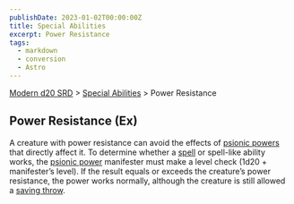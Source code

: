 ```yaml
---
publishDate: 2023-01-02T00:00:00Z
title: Special Abilities
excerpt: Power Resistance
tags:
  - markdown
  - conversion
  - Astro
---
```


[Modern d20 SRD](/#modernD20) > [Special Abilities](modern-d20-srd-special-abilities-index) > Power Resistance

## Power Resistance (Ex)

A creature with power resistance can avoid the effects of [psionic powers](modern-d20-srd-psionics-index) that directly affect it. To determine
whether a [spell](modern-d20-srd-fx-index) or spell-like ability works, the
[psionic power](modern-d20-srd-psionics-index) manifester must make a level
check (1d20 + manifester’s level). If the result equals or exceeds the
creature’s power resistance, the power works normally, although the creature
is still allowed a [saving throw](modern-d20-srd-basics-saving-throws).

